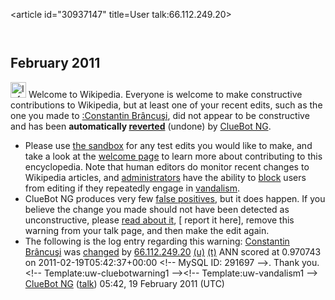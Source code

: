 <article id="30937147" title=User talk:66.112.249.20>
	<talkpage id="30937147" title="User talk:66.112.249.20">


== February 2011 ==
[[Image:Information.svg|left|25px|alt=|link=]] Welcome to Wikipedia. Everyone is welcome to make constructive contributions to Wikipedia, but at least one of your recent edits, such as the one you made to [[:Constantin Brâncuşi]], did not appear to be constructive and has been '''automatically [[Help:Reverting|reverted]]''' (undone) by [[User:ClueBot NG|ClueBot NG]]. 
* Please use [[Wikipedia:Sandbox|the sandbox]] for any test edits you would like to make, and take a look at the [[Wikipedia:Introduction|welcome page]] to learn more about contributing to this encyclopedia. Note that human editors do monitor recent changes to Wikipedia articles, and [[WP:ADMINS|administrators]] have the ability to [[WP:BLOCK|block]] users from editing if they repeatedly engage in [[WP:vandalism|vandalism]].
* ClueBot NG produces very few [[User:ClueBot NG#Information About False Positives|false positives]], but it does happen. If you believe the change you made should not have been detected as unconstructive, please [[User:ClueBot NG#Information About False Positives|read about it]], [{{User:ClueBot NG/Warnings/FPReport|291697}} report it here], remove this warning from your talk page, and then make the edit again. 
* The following is the log entry regarding this warning: [[Constantin Brâncuşi]] was [http://en.wikipedia.org/w/index.php?title=Constantin+Br%C3%A2ncu%C5%9Fi&amp;diff=414739290&amp;oldid=414739039 changed] by [[Special:Contributions/66.112.249.20|66.112.249.20]] [[User:66.112.249.20|(u)]] [[User talk:66.112.249.20|(t)]] ANN scored at 0.970743 on 2011-02-19T05:42:37+00:00 &lt;!-- MySQL ID: 291697 --&gt;. Thank you. &lt;!-- Template:uw-cluebotwarning1 --&gt;&lt;!-- Template:uw-vandalism1 --&gt; [[User:ClueBot NG|ClueBot NG]] ([[User talk:ClueBot NG|talk]]) 05:42, 19 February 2011 (UTC)
	</talkpage>
</article>